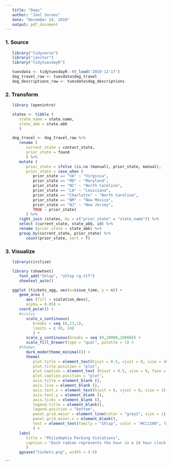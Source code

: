 ```yaml
---
   title: "Dogs"
   author: "Joel Soroos"
   date: "December 24, 2019"
   output: pdf_document
---
```



### 1. Source
```r

   library("tidyverse")
   library("janitor")
   library("tidytuesdayR")

   tuesdata <- tidytuesdayR::tt_load('2019-12-17')
   dog_travel_raw <- tuesdata$dog_travel
   dog_descriptions_raw <- tuesdata$dog_descriptions
```


### 2.  Transform
```r

   library (openintro)

   states <- tibble (
      state_name = state.name,
      state_abb = state.abb
      )

   dog_travel <- dog_travel_raw %>%
      rename (
         current_state = contact_state,
         prior_state = found
         ) %>%
      mutate (
         prior_state = ifelse (is.na (manual), prior_state, manual),
         prior_state = case_when (
            prior_state == "VA" ~ "Virginia",
            prior_state == "MD" ~ "Maryland",
            prior_state == "NC" ~ "North Carolina",
            prior_state == "LA" ~ "Louisiana",
            prior_state == "Charlotte" ~ "North Carolina",
            prior_state == "NM" ~ "New Mexico",
            prior_state == "NJ" ~ "New Jersey",
            TRUE ~ prior_state)
         ) %>%
      right_join (states, by = c("prior_state" = "state_name")) %>%
      select (current_state, state_abb, id) %>%
      rename (prior_state = state_abb) %>%
      group_by(current_state, prior_state) %>%
         count(prior_state, sort = T) 
```


### 3. Visualize
```r

   library(circlize)

   library (showtext)
      font_add("Shlop", "shlop rg.ttf")
      showtext_auto() 

   ggplot (tickets_agg, aes(x=issue_time, y = n)) +
      geom_area (
         aes (fill = violation_desc),
         alpha = 0.85) +
      coord_polar() +
      #scales
         scale_x_continuous(
            breaks = seq (0,23,1),
            limits = c (0, 24)
            ) +
         scale_y_continuous(breaks = seq (0,20000,10000)) +
         scale_fill_brewer(type = "qual", palette = 1) +
      #themes
         dark_mode(theme_minimal()) +
         theme(
            plot.title = element_text(hjust = 0.5, vjust = 0, size = 30, face = "bold", color = "#CC1100", margin = margin (0,0,20,0)),
            plot.title.position = "plot",
            plot.caption = element_text (hjust = 0.5, size = 9, face = "plain", margin = margin (20,0,0,0)),
            plot.caption.position = "plot",
            axis.title = element_blank (),
            axis.line = element_blank (),
            axis.text.x = element_text(hjust = 0, vjust = 0, size = 15, margin = margin (0,0,0,0)),
            axis.text.y = element_blank (),
            axis.ticks = element_blank (),
            legend.title = element_blank(),
            legend.position = "bottom",
            panel.grid.major = element_line(color = "grey1", size = 1),
            panel.grid.minor.x = element_blank(),
            text = element_text(family = "Shlop", color = "#CC1100", face = "bold")
            ) +
      labs(
         title = "Philadephia Parking Violations",
         caption = "Each radian represents the hour in a 24 hour clock.\nEach concentric circle represents 10,000 parking violations per 10 minute period in 2017.\nVisualization: Joel Soroos @soroosj  |  Data: Open Data Philly via R4DS Tidy Tuesday"
         )
      ggsave("tickets.png", width = 4.9) 
```

```
